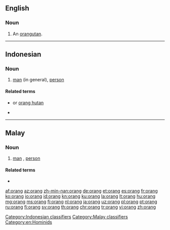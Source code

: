 ==English==

===Noun===
{{en-noun}}

# An [[orangutan]].

----

==Indonesian==

===Noun===
{{head|id|noun}}

# [[man]] (in general), [[person]]

====Related terms====
* {{l|id|orang utan}} or [[orang hutan]]
* {{l|id|seorang}}

[[Category:Indonesian classifiers]]

----

==Malay==

===Noun===
{{ms-noun}}

# [[man]] {{qualifier|in general}}, [[person]]

====Related terms====
* {{l|ms|orang utan}}

[[Category:Malay classifiers]]
[[Category:en:Hominids]]

[[af:orang]]
[[az:orang]]
[[zh-min-nan:orang]]
[[de:orang]]
[[et:orang]]
[[es:orang]]
[[fr:orang]]
[[ko:orang]]
[[io:orang]]
[[id:orang]]
[[kn:orang]]
[[ku:orang]]
[[la:orang]]
[[lt:orang]]
[[hu:orang]]
[[mg:orang]]
[[ms:orang]]
[[fj:orang]]
[[nl:orang]]
[[ja:orang]]
[[uz:orang]]
[[pl:orang]]
[[pt:orang]]
[[ru:orang]]
[[fi:orang]]
[[sv:orang]]
[[th:orang]]
[[chr:orang]]
[[tr:orang]]
[[vi:orang]]
[[zh:orang]]